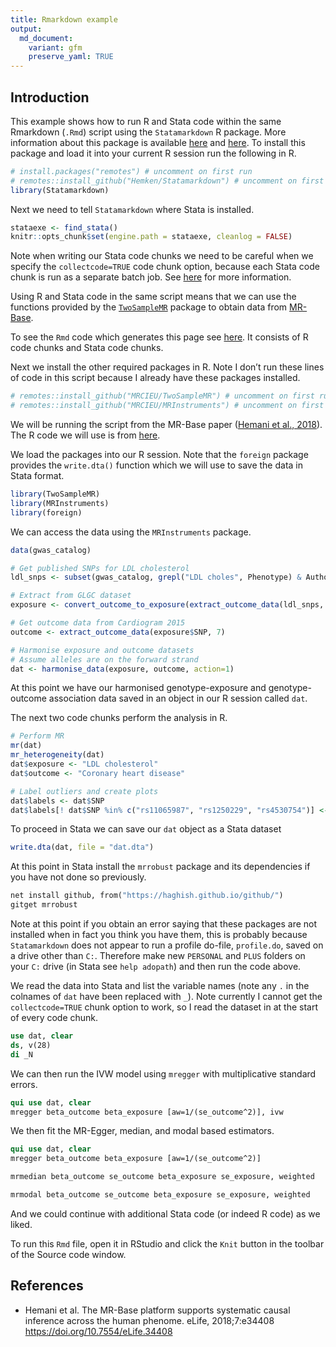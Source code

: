 ---
title: Rmarkdown example
output:
  md_document:
    variant: gfm
    preserve_yaml: TRUE
---

## Introduction

This example shows how to run R and Stata code within the same Rmarkdown (`.Rmd`) script using the `Statamarkdown` R package. More information about this package is available [here](https://github.com/Hemken/Statamarkdown) and [here](https://www.ssc.wisc.edu/~hemken/Stataworkshops/Stata%20and%20R%20Markdown/StataMarkdown.html). To install this package and load it into your current R session run the following in R.
```{r}
# install.packages("remotes") # uncomment on first run
# remotes::install_github("Hemken/Statamarkdown") # uncomment on first run
library(Statamarkdown)
```

Next we need to tell `Statamarkdown` where Stata is installed.
```{r}
stataexe <- find_stata()
knitr::opts_chunk$set(engine.path = stataexe, cleanlog = FALSE)
```

Note when writing our Stata code chunks we need to be careful when we specify the `collectcode=TRUE` code chunk option, because each Stata code chunk is run as a separate batch job. See [here](https://www.ssc.wisc.edu/~hemken/Stataworkshops/Stata%20and%20R%20Markdown/StataProfile.html) for more information.

Using R and Stata code in the same script means that we can use the functions provided by the [`TwoSampleMR`](https://github.com/MRCIEU/TwoSampleMR) package to obtain data from [MR-Base](http://www.mrbase.org/).

To see the `Rmd` code which generates this page see [here](https://raw.githubusercontent.com/remlapmot/mrrobust/master/_drafts/rmarkdown-call-stata-example/rmarkdown-call-stata-example.Rmd). It consists of R code chunks and Stata code chunks.

Next we install the other required packages in R. Note I don't run these lines of code in this script because I already have these packages installed.
```{r, eval = FALSE}
# remotes::install_github("MRCIEU/TwoSampleMR") # uncomment on first run
# remotes::install_github("MRCIEU/MRInstruments") # uncomment on first run
```

We will be running the script from the MR-Base paper ([Hemani et al., 2018](https://doi.org/10.7554/eLife.34408)). The R code we will use is from [here](https://raw.githubusercontent.com/explodecomputer/mr-base-methods-paper/master/scripts/ldl-chd.R).

We load the packages into our R session. Note that the `foreign` package provides the `write.dta()` function which we will use to save the data in Stata format.
```{r}
library(TwoSampleMR)
library(MRInstruments)
library(foreign)
```

We can access the data using the `MRInstruments` package.
```{r}
data(gwas_catalog)

# Get published SNPs for LDL cholesterol
ldl_snps <- subset(gwas_catalog, grepl("LDL choles", Phenotype) & Author == "Willer CJ")$SNP

# Extract from GLGC dataset
exposure <- convert_outcome_to_exposure(extract_outcome_data(ldl_snps, 300))

# Get outcome data from Cardiogram 2015
outcome <- extract_outcome_data(exposure$SNP, 7)

# Harmonise exposure and outcome datasets
# Assume alleles are on the forward strand
dat <- harmonise_data(exposure, outcome, action=1)
```
At this point we have our harmonised genotype-exposure and genotype-outcome association data saved in an object in our R session called `dat`.

The next two code chunks perform the analysis in R.
```{r}
# Perform MR
mr(dat)
mr_heterogeneity(dat)
dat$exposure <- "LDL cholesterol"
dat$outcome <- "Coronary heart disease"

# Label outliers and create plots
dat$labels <- dat$SNP
dat$labels[! dat$SNP %in% c("rs11065987", "rs1250229", "rs4530754")] <- NA
```

To proceed in Stata we can save our `dat` object as a Stata dataset
```{r}
write.dta(dat, file = "dat.dta")
```

At this point in Stata install the `mrrobust` package and its dependencies if you have not done so previously.
```{stata, eval = FALSE}
net install github, from("https://haghish.github.io/github/")
gitget mrrobust
```

Note at this point if you obtain an error saying that these packages are not installed when in fact you think you have them, this is probably because `Statamarkdown` does not appear to run a profile do-file, `profile.do`, saved on a drive other than `C:`. Therefore make new `PERSONAL` and `PLUS` folders on your `C:` drive (in Stata see `help adopath`) and then run the code above.

We read the data into Stata and list the variable names (note any `.` in the colnames of `dat` have been replaced with `_`). Note currently I cannot get the  `collectcode=TRUE` chunk option to work, so I read the dataset in at the start of every code chunk.

```{stata}
use dat, clear
ds, v(28)
di _N
```

We can then run the IVW model using `mregger` with multiplicative standard errors.
```{stata}
qui use dat, clear
mregger beta_outcome beta_exposure [aw=1/(se_outcome^2)], ivw
```

We then fit the MR-Egger, median, and modal based estimators.
```{stata}
qui use dat, clear
mregger beta_outcome beta_exposure [aw=1/(se_outcome^2)]

mrmedian beta_outcome se_outcome beta_exposure se_exposure, weighted

mrmodal beta_outcome se_outcome beta_exposure se_exposure, weighted
```

And we could continue with additional Stata code (or indeed R code) as we liked.

To run this `Rmd` file, open it in RStudio and click the `Knit` button in the toolbar of the Source code window.

## References

- Hemani et al. The MR-Base platform supports systematic causal inference across the human phenome. eLife, 2018;7:e34408 <https://doi.org/10.7554/eLife.34408>